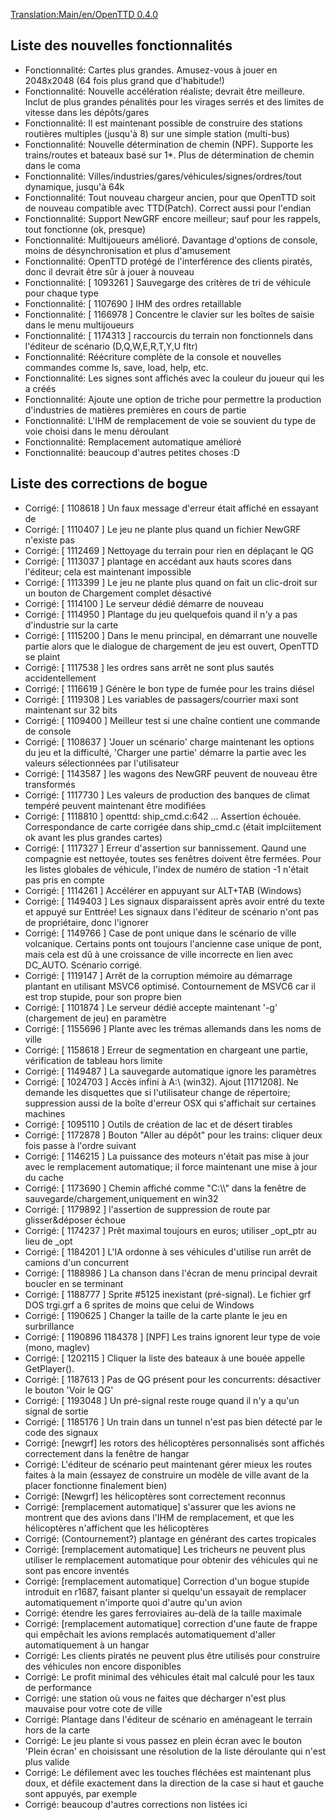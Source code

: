 [[Translation:Main/en/OpenTTD 0.4.0]]
{{fr/Livraison|prec=OpenTTD 0.3.6|suiv=OpenTTD 0.4.0.1|date=15/05/2005}}

==Liste des nouvelles fonctionnalités==
*Fonctionnalité: Cartes plus grandes. Amusez-vous à jouer en 2048x2048 (64 fois plus grand que d'habitude!)
*Fonctionnalité: Nouvelle accélération réaliste; devrait être meilleure. Inclut de plus grandes pénalités pour les virages serrés et des limites de vitesse dans les dépôts/gares
*Fonctionnalité: Il est maintenant possible de construire des stations routières multiples (jusqu'à 8) sur une simple station (multi-bus)
*Fonctionnalité: Nouvelle détermination de chemin (NPF). Supporte les trains/routes et bateaux basé sur 1*. Plus de détermination de chemin dans le coma
*Fonctionnalité: Villes/industries/gares/véhicules/signes/ordres/tout dynamique, jusqu'à 64k
*Fonctionnalité: Tout nouveau chargeur ancien, pour que OpenTTD soit de nouveau compatible avec TTD(Patch). Correct aussi pour l'endian
*Fonctionnalité: Support NewGRF encore meilleur; sauf pour les rappels, tout fonctionne (ok, presque)
*Fonctionnalité: Multijoueurs amélioré. Davantage d'options de console, moins de désynchronisation et plus d'amusement
*Fonctionnalité: OpenTTD protégé de l'interférence des clients piratés, donc il devrait être sûr à jouer à nouveau
*Fonctionnalité: [ 1093261 ] Sauvegarge des critères de tri de véhicule pour chaque type
*Fonctionnalité: [ 1107690 ] IHM des ordres retaillable
*Fonctionnalité: [ 1166978 ] Concentre le clavier sur les boîtes de saisie dans le menu multijoueurs
*Fonctionnalité: [ 1174313 ] raccourcis du terrain non fonctionnels dans l'éditeur de scénario (D,Q,W,E,R,T,Y,U fltr)
*Fonctionnalité: Réécriture complète de la console et nouvelles commandes comme ls, save, load, help, etc.
*Fonctionnalité: Les signes sont affichés avec la couleur du joueur qui les a créés
*Fonctionnalité: Ajoute une option de triche pour permettre la production d'industries de matières premières en cours de partie
*Fonctionnalité: L'IHM de remplacement de voie se souvient du type de voie choisi dans le menu déroulant
*Fonctionnalité: Remplacement automatique amélioré
*Fonctionnalité: beaucoup d'autres petites choses :D

==Liste des corrections de bogue==
*Corrigé: [ 1108618 ] Un faux message d'erreur était affiché en essayant de
*Corrigé: [ 1110407 ] Le jeu ne plante plus quand un fichier NewGRF n'existe pas
*Corrigé: [ 1112469 ] Nettoyage du terrain pour rien en déplaçant le QG
*Corrigé: [ 1113037 ] plantage en accédant aux hauts scores dans l'éditeur; cela est maintenant impossible
*Corrigé: [ 1113399 ] Le jeu ne plante plus quand on fait un clic-droit sur un bouton de Chargement  complet désactivé
*Corrigé: [ 1114100 ] Le serveur dédié démarre de nouveau
*Corrigé: [ 1114950 ] Plantage du jeu quelquefois quand il n'y a pas d'industrie sur la carte
*Corrigé: [ 1115200 ] Dans le menu principal, en démarrant une nouvelle partie alors que le dialogue de chargement de jeu est ouvert, OpenTTD se plaint
*Corrigé: [ 1117538 ] les ordres sans arrêt ne sont plus sautés accidentellement
*Corrigé: [ 1116619 ] Génère le bon type de fumée pour les trains diésel
*Corrigé: [ 1119308 ] Les variables de passagers/courrier maxi sont maintenant sur 32 bits
*Corrigé: [ 1109400 ] Meilleur test si une chaîne contient une commande de console
*Corrigé: [ 1108637 ] 'Jouer un scénario' charge maintenant les options du jeu et la difficulté, 'Charger une partie' démarre la partie avec les valeurs sélectionnées par l'utilisateur
*Corrigé: [ 1143587 ] les wagons des NewGRF peuvent de nouveau être transformés
*Corrigé: [ 1117730 ] Les valeurs de production des banques de climat tempéré peuvent maintenant être modifiées
*Corrigé: [ 1118810 ] openttd: ship_cmd.c:642 ... Assertion échouée. Correspondance de carte corrigée dans ship_cmd.c (était implciitement ok avant les plus grandes cartes)
*Corrigé: [ 1117327 ] Erreur d'assertion sur bannissement. Qaund une compagnie est nettoyée, toutes ses fenêtres doivent être fermées. Pour les listes globales de véhicule, l'index de numéro de station -1 n'était pas pris en compte
*Corrigé: [ 1114261 ] Accélérer en appuyant sur ALT+TAB (Windows)
*Corrigé: [ 1149403 ] Les signaux disparaissent après avoir entré du texte et appuyé sur Enttrée! Les signaux dans l'éditeur de scénario n'ont pas de propriétaire, donc l'ignorer
*Corrigé: [ 1149766 ] Case de pont unique dans le scénario de ville volcanique. Certains ponts ont toujours l'ancienne case unique de pont, mais cela est dû à une croissance de ville incorrecte en lien avec DC_AUTO. Scénario corrigé.
*Corrigé: [ 1119147 ] Arrêt de la corruption mémoire au démarrage plantant en utilisant MSVC6 optimisé. Contournement de MSVC6 car il est trop stupide, pour son propre bien
*Corrigé: [ 1101874 ] Le serveur dédié accepte maintenant '-g' (chargement de jeu) en paramètre
*Corrigé: [ 1155696 ] Plante avec les trémas allemands dans les noms de ville
*Corrigé: [ 1158618 ] Erreur de segmentation en chargeant une partie, vérification de tableau hors limite
*Corrigé: [ 1149487 ] La sauvegarde automatique ignore les paramètres
*Corrigé: [ 1024703 ] Accès infini à A:\ (win32). Ajout [1171208]. Ne demande les disquettes que si l'utilisateur change de répertoire; suppression aussi de la boîte d'erreur OSX qui s'affichait sur certaines machines
*Corrigé: [ 1095110 ] Outils de création de lac et de désert tirables
*Corrigé: [ 1172878 ] Bouton "Aller au dépôt" pour les trains: cliquer deux fois passe  à l'ordre suivant
*Corrigé: [ 1146215 ] La puissance des moteurs n'était pas mise à jour avec le remplacement automatique; il force maintenant une mise à jour du cache
*Corrigé: [ 1173690 ] Chemin affiché comme "C:\\" dans la fenêtre de sauvegarde/chargement,uniquement en win32
*Corrigé: [ 1179892 ] l'assertion de suppression de route par glisser&déposer échoue
*Corrigé: [ 1174237 ] Prêt maximal toujours en euros; utiliser _opt_ptr au lieu de _opt
*Corrigé: [ 1184201 ] L'IA ordonne à ses véhicules d'utilise run arrêt de camions d'un concurrent
*Corrigé: [ 1188986 ] La chanson dans l'écran de menu principal devrait boucler en se terminant
*Corrigé: [ 1188777 ] Sprite #5125 inexistant (pré-signal). Le fichier grf DOS trgi.grf a 6 sprites de moins que celui de Windows
*Corrigé: [ 1190625 ] Changer la taille de la carte plante le jeu en surbrillance
*Corrigé: [ 1190896 1184378 ] [NPF] Les trains ignorent leur type de voie (mono, maglev)
*Corrigé: [ 1202115 ] Cliquer la liste des bateaux à une bouée appelle GetPlayer().
*Corrigé: [ 1187613 ] Pas de QG présent pour les concurrents: désactiver le bouton 'Voir le QG'
*Corrigé: [ 1193048 ] Un pré-signal reste rouge quand il n'y a qu'un signal de sortie
*Corrigé: [ 1185176 ] Un train dans un tunnel n'est pas bien détecté par le code des signaux
*Corrigé: [newgrf] les rotors des hélicoptères personnalisés sont affichés correctement dans la fenêtre de hangar
*Corrigé: L'éditeur de scénario peut maintenant gérer mieux les routes faites à la main (essayez de construire un modèle de ville avant de la placer fonctionne finalement bien)
*Corrigé: [Newgrf] les hélicoptères sont correctement reconnus
*Corrigé: [remplacement automatique] s'assurer que les avions ne montrent que des avions dans l'IHM de remplacement, et que les hélicoptères n'affichent que les hélicoptères
*Corrigé: (Contournement?) plantage en générant des cartes tropicales
*Corrigé: [remplacement automatique] Les tricheurs ne peuvent plus utiliser le remplacement automatique pour obtenir des véhicules qui ne sont pas encore inventés
*Corrigé: [remplacement automatique] Correction d'un bogue stupide introduit en r1687, faisant planter si quelqu'un essayait de remplacer automatiquement n'importe quoi d'autre qu'un avion
*Corrigé: étendre les gares ferroviaires au-delà de la taille maximale
*Corrigé: [remplacement automatique] correction d'une faute de frappe qui empêchait les avions remplacés automatiquement d'aller automatiquement à un hangar
*Corrigé: Les clients piratés ne peuvent plus être utilisés pour construire des véhicules non encore disponibles
*Corrigé: Le profit minimal des véhicules était mal calculé pour les taux de performance
*Corrigé: une station où vous ne faites que décharger n'est plus mauvaise pour votre cote de ville
*Corrigé: Plantage dans l'éditeur de scénario en aménageant le terrain hors de la carte
*Corrigé: Le jeu plante si vous passez en plein écran avec le bouton 'Plein écran' en choisissant une résolution de la liste déroulante qui n'est plus valide
*Corrigé: Le défilement avec les touches fléchées est maintenant plus doux, et défile exactement dans la direction de la case si haut et gauche sont appuyés, par exemple
*Corrigé: beaucoup d'autres corrections non listées ici